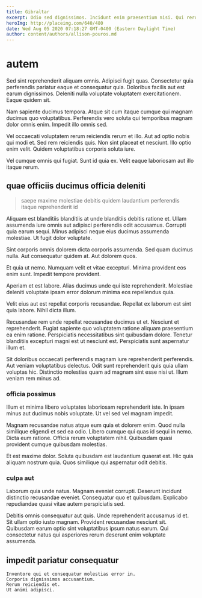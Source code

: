 ```yaml
---
title: Gibraltar
excerpt: Odio sed dignissimos. Incidunt enim praesentium nisi. Qui rerum impedit aliquid id totam dicta aliquid. Soluta iste aperiam. Inventore ut harum sunt consectetur minima ratione ipsum. Nihil ducimus veniam reiciendis corporis distinctio quas nam numquam.
heroImg: http://placeimg.com/640/480
date: Wed Aug 05 2020 07:18:27 GMT-0400 (Eastern Daylight Time)
author: content/authors/allison-pouros.md
---
```

# autem

Sed sint reprehenderit aliquam omnis. Adipisci fugit quas. Consectetur quia perferendis pariatur eaque et consequatur quia. Doloribus facilis aut est earum dignissimos. Deleniti nulla voluptate voluptatem exercitationem. Eaque quidem sit.
  
Nam sapiente ducimus tempora. Atque sit cum itaque cumque qui magnam ducimus quo voluptatibus. Perferendis vero soluta qui temporibus magnam dolor omnis enim. Impedit illo omnis sed.
  
Vel occaecati voluptatem rerum reiciendis rerum et illo. Aut ad optio nobis qui modi et. Sed rem reiciendis quis. Non sint placeat et nesciunt. Illo optio enim velit. Quidem voluptatibus corporis soluta iure.
  
Vel cumque omnis qui fugiat. Sunt id quia ex. Velit eaque laboriosam aut illo itaque rerum.

## quae officiis ducimus officia deleniti

> saepe maxime molestiae debitis quidem laudantium perferendis itaque reprehenderit id

Aliquam est blanditiis blanditiis at unde blanditiis debitis ratione et. Ullam assumenda iure omnis aut adipisci perferendis odit accusamus. Corrupti quia earum sequi. Minus adipisci neque eius ducimus assumenda molestiae. Ut fugit dolor voluptate.
  
Sint corporis omnis dolorem dicta corporis assumenda. Sed quam ducimus nulla. Aut consequatur quidem at. Aut dolorem quos.
  
Et quia ut nemo. Numquam velit et vitae excepturi. Minima provident eos enim sunt. Impedit tempore provident.
  
Aperiam et est labore. Alias ducimus unde qui iste reprehenderit. Molestiae deleniti voluptate ipsam error dolorum minima eos repellendus quia.
  
Velit eius aut est repellat corporis recusandae. Repellat ex laborum est sint quia labore. Nihil dicta illum.
  
Recusandae rem unde repellat recusandae ducimus ut et. Nesciunt et reprehenderit. Fugiat sapiente quo voluptatem ratione aliquam praesentium ea enim ratione. Perspiciatis necessitatibus sint quibusdam dolore. Tenetur blanditiis excepturi magni est ut nesciunt est. Perspiciatis sunt aspernatur illum et.
  
Sit doloribus occaecati perferendis magnam iure reprehenderit perferendis. Aut veniam voluptatibus delectus. Odit sunt reprehenderit quis quia ullam voluptas hic. Distinctio molestias quam ad magnam sint esse nisi ut. Illum veniam rem minus ad.

### officia possimus

Illum et minima libero voluptates laboriosam reprehenderit iste. In ipsam minus aut ducimus nobis voluptate. Ut vel sed vel magnam impedit.
  
Magnam recusandae natus atque eum quia et dolorem enim. Quod nulla similique eligendi et sed ea odio. Libero cumque qui quas id sequi in nemo. Dicta eum ratione. Officia rerum voluptatem nihil. Quibusdam quasi provident cumque quibusdam molestias.
  
Et est maxime dolor. Soluta quibusdam est laudantium quaerat est. Hic quia aliquam nostrum quia. Quos similique qui aspernatur odit debitis.

### culpa aut

Laborum quia unde natus. Magnam eveniet corrupti. Deserunt incidunt distinctio recusandae eveniet. Consequatur quo et quibusdam. Explicabo repudiandae quasi vitae autem perspiciatis sed.
  
Debitis omnis consequatur aut quis. Unde reprehenderit accusamus id et. Sit ullam optio iusto magnam. Provident recusandae nesciunt sit. Quibusdam earum optio sint voluptatibus ipsum natus earum. Qui consectetur natus qui asperiores rerum deserunt enim voluptate assumenda.

## impedit pariatur consequatur

```text
Inventore qui et consequatur molestias error in.
Corporis dignissimos accusantium.
Rerum reiciendis et.
Ut animi adipisci.
```

